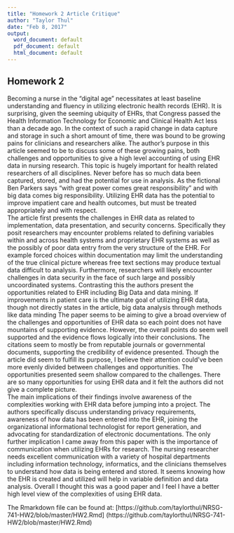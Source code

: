 ```yaml
---
title: "Homework 2 Article Critique"
author: "Taylor Thul"
date: "Feb 8, 2017"
output:
  word_document: default
  pdf_document: default
  html_document: default
---
```


## **Homework 2**

Becoming a nurse in the “digital age” necessitates at least baseline understanding and fluency in utilizing electronic health records (EHR).  It is surprising, given the seeming ubiquity of EHRs, that Congress passed the Health Information Technology for Economic and Clinical Health Act less than a decade ago.  In the context of such a rapid change in data capture and storage in such a short amount of time, there was bound to be growing pains for clinicians and researchers alike.  The author’s purpose in this article seemed to be to discuss some of these growing pains, both challenges and opportunities to give a high level accounting of using EHR data in nursing research.  This topic is hugely important for health related researchers of all disciplines.  Never before has so much data been captured, stored, and had the potential for use in analysis.  As the fictional Ben Parkers says “with great power comes great responsibility” and with big data comes big responsibility.  Utilizing EHR data has the potential to improve impatient care and health outcomes, but must be treated appropriately and with respect.  
The article first presents the challenges in EHR data as related to implementation, data presentation, and security concerns.  Specifically they posit researchers may encounter problems related to defining variables within and across health systems and proprietary EHR systems as well as the possibly of poor data entry from the very structure of the EHR.   For example forced choices within documentation may limit the understanding of the true clinical picture whereas free text sections may produce textual data difficult to analysis.  Furthermore, researchers will likely encounter challenges in data security in the face of such large and possibly uncoordinated systems.  Contrasting this the authors present the opportunities related to EHR including Big Data and data mining.  If improvements in patient care is the ultimate goal of utilizing EHR data, though not directly states in the article, big data analysis through methods like data minding 
The paper seems to be aiming to give a broad overview of the challenges and opportunities of EHR data so each point does not have mountains of supporting evidence.  However, the overall points do seem well supported and the evidence flows logically into their conclusions.  The citations seem to mostly be from reputable journals or governmental documents, supporting the credibility of evidence presented.  Though the article did seem to fulfill its purpose, I believe their attention could’ve been more evenly divided between challenges and opportunities.  The opportunities presented seem shallow compared to the challenges.  There are so many opportunities for using EHR data and it felt the authors did not give a complete picture.  
The main implications of their findings involve awareness of the complexities working with EHR data before jumping into a project.  The authors specifically discuss understanding privacy requirements, awareness of how data has been entered into the EHR, joining the organizational informational technologist for report generation, and advocating for standardization of electronic documentations.   The only further implication I came away from this paper with is the importance of communication when utilizing EHRs for research.  The nursing researcher needs excellent communication with a variety of hospital departments including information technology, informatics, and the clinicians themselves to understand how data is being entered and stored.  It seems knowing how the EHR is created and utilized will help in variable definition and data analysis.  Overall I thought this was a good paper and I feel I have a better high level view of the complexities of using EHR data.  

The Rmarkdown file can be found at: [https://github.com/taylorthul/NRSG-741-HW2/blob/master/HW2.Rmd] (https://github.com/taylorthul/NRSG-741-HW2/blob/master/HW2.Rmd)
